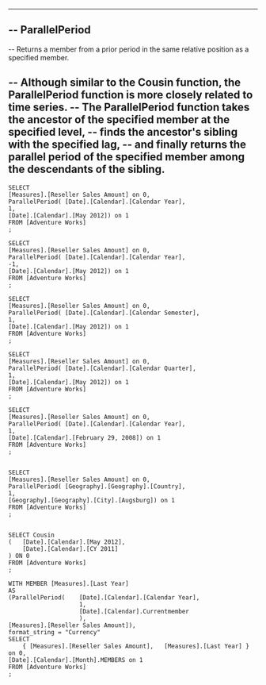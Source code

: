 
--------------------------------------------------------------------------------------------------------------------------------
--	ParallelPeriod
--------------------------------------------------------------------------------------------------------------------------------

--	Returns a member from a prior period in the same relative position as a specified member.

--	Although similar to the Cousin function, the ParallelPeriod function is more closely related to time series. 
--	The ParallelPeriod function takes the ancestor of the specified member at the specified level, 
--	finds the ancestor's sibling with the specified lag, 
--	and finally returns the parallel period of the specified member among the descendants of the sibling.
--------------------------------------------------------------------------------------------------------------------------------

	SELECT
	[Measures].[Reseller Sales Amount] on 0,
	ParallelPeriod(	[Date].[Calendar].[Calendar Year],
	1,
	[Date].[Calendar].[May 2012]) on 1
	FROM [Adventure Works]
	; 

	SELECT
	[Measures].[Reseller Sales Amount] on 0,
	ParallelPeriod(	[Date].[Calendar].[Calendar Year],
	-1,
	[Date].[Calendar].[May 2012]) on 1
	FROM [Adventure Works]
	; 

	SELECT
	[Measures].[Reseller Sales Amount] on 0,
	ParallelPeriod(	[Date].[Calendar].[Calendar Semester],
	1,
	[Date].[Calendar].[May 2012]) on 1
	FROM [Adventure Works]
	; 

	SELECT
	[Measures].[Reseller Sales Amount] on 0,
	ParallelPeriod(	[Date].[Calendar].[Calendar Quarter],
	1,
	[Date].[Calendar].[May 2012]) on 1
	FROM [Adventure Works]
	; 

	SELECT
	[Measures].[Reseller Sales Amount] on 0,
	ParallelPeriod(	[Date].[Calendar].[Calendar Year],
	1,
	[Date].[Calendar].[February 29, 2008]) on 1
	FROM [Adventure Works]
	; 


	SELECT
	[Measures].[Reseller Sales Amount] on 0,
	ParallelPeriod(	[Geography].[Geography].[Country],
	1,
	[Geography].[Geography].[City].[Augsburg]) on 1
	FROM [Adventure Works]
	; 


	SELECT Cousin 
	(	[Date].[Calendar].[May 2012],
		[Date].[Calendar].[CY 2011]
	) ON 0
	FROM [Adventure Works]
	;

	WITH MEMBER [Measures].[Last Year] 
	AS
	(ParallelPeriod(	[Date].[Calendar].[Calendar Year],
						1,
						[Date].[Calendar].Currentmember
						),
	[Measures].[Reseller Sales Amount]),
	format_string = "Currency"  
	SELECT
		{ [Measures].[Reseller Sales Amount],	[Measures].[Last Year] } on 0,
	[Date].[Calendar].[Month].MEMBERS on 1
	FROM [Adventure Works]
	;